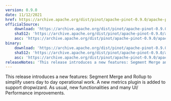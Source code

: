 ```yaml
---
version: 0.9.0
date: 11/12/2021
href: https://archive.apache.org/dist/pinot/apache-pinot-0.9.0/apache-pinot-0.9.0-bin.tar.gz
officialSource:
    download: 'https://archive.apache.org/dist/pinot/apache-pinot-0.9.0/apache-pinot-0.9.0-src.tar.gz'
    sha512: 'https://archive.apache.org/dist/pinot/apache-pinot-0.9.0/apache-pinot-0.9.0-src.tar.gz.sha512'
    asc: 'https://archive.apache.org/dist/pinot/apache-pinot-0.9.0/apache-pinot-0.9.0-src.tar.gz.asc'
binary:
    download: 'https://archive.apache.org/dist/pinot/apache-pinot-0.9.0/apache-pinot-0.9.0-bin.tar.gz'
    sha512: 'https://archive.apache.org/dist/pinot/apache-pinot-0.9.0/apache-pinot-0.9.0-bin.tar.gz.sha512'
    asc: 'https://archive.apache.org/dist/pinot/apache-pinot-0.9.0/apache-pinot-0.9.0-bin.tar.gz.asc'
releaseNotes: 'This release introduces a new features: Segment Merge and Rollup to simplify users day to day operational work. A new metrics plugin is added to support dropwizard. As usual, new functionalities and many UI/ Performance improvements.'
---
```


This release introduces a new features: Segment Merge and Rollup to simplify users day to day operational work. A new metrics plugin is added to support dropwizard. As usual, new functionalities and many UI/ Performance improvements.
